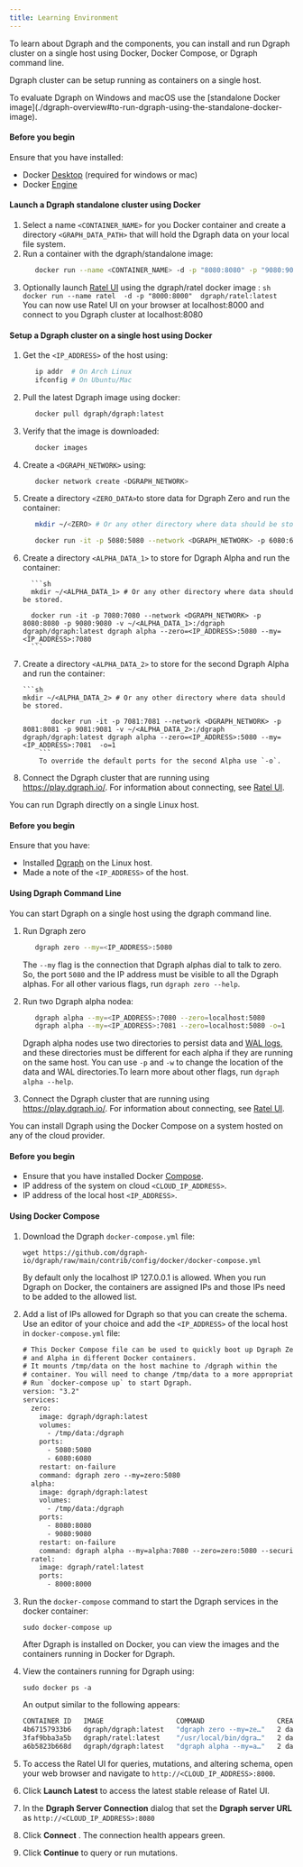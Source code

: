 ```yaml
---
title: Learning Environment
---
```


To learn about Dgraph and the components, you can install and run Dgraph cluster
on a single host using Docker, Docker Compose, or Dgraph command line.

<TabGroup>

<TabItem value="Docker">

Dgraph cluster can be setup running as containers on a single host.

<Note>
  To evaluate Dgraph on Windows and macOS use the [standalone Docker
  image](./dgraph-overview#to-run-dgraph-using-the-standalone-docker-image).
</Note>

#### Before you begin

Ensure that you have installed:

- Docker [Desktop](https://docs.docker.com/desktop/) (required for windows or
  mac)
- Docker [Engine](https://docs.docker.com/engine/install/)

#### Launch a Dgraph standalone cluster using Docker

1.  Select a name `<CONTAINER_NAME>` for you Docker container and create a
    directory `<GRAPH_DATA_PATH>` that will hold the Dgraph data on your local
    file system.
1.  Run a container with the dgraph/standalone image:
    ```sh
       docker run --name <CONTAINER_NAME> -d -p "8080:8080" -p "9080:9080" -v <DGRAPH_DATA_PATH>:/dgraph dgraph/standalone:latest
    ```
1.  Optionally launch [Ratel UI](./ratel/overview) using the dgraph/ratel docker
    image :
    `sh     docker run --name ratel  -d -p "8000:8000"  dgraph/ratel:latest    `
    You can now use Ratel UI on your browser at localhost:8000 and connect to
    you Dgraph cluster at localhost:8080

#### Setup a Dgraph cluster on a single host using Docker

1.  Get the `<IP_ADDRESS>` of the host using:
    ```sh
       ip addr  # On Arch Linux
       ifconfig # On Ubuntu/Mac
    ```
1.  Pull the latest Dgraph image using docker:
    ```sh
       docker pull dgraph/dgraph:latest
    ```
1.  Verify that the image is downloaded:

    ```sh
       docker images
    ```

1.  Create a `<DGRAPH_NETWORK>` using:
    ```sh
       docker network create <DGRAPH_NETWORK>
    ```
1.  Create a directory `<ZERO_DATA>`to store data for Dgraph Zero and run the
    container:

    ```sh
       mkdir ~/<ZERO> # Or any other directory where data should be stored.

       docker run -it -p 5080:5080 --network <DGRAPH_NETWORK> -p 6080:6080 -v ~/<ZERO_DATA>:/dgraph dgraph/dgraph:latest dgraph zero --my=<IP_ADDRESS>:5080
    ```

1.  Create a directory `<ALPHA_DATA_1>` to store for Dgraph Alpha and run the
    container:

          ```sh
          mkdir ~/<ALPHA_DATA_1> # Or any other directory where data should be stored.

          docker run -it -p 7080:7080 --network <DGRAPH_NETWORK> -p 8080:8080 -p 9080:9080 -v ~/<ALPHA_DATA_1>:/dgraph dgraph/dgraph:latest dgraph alpha --zero=<IP_ADDRESS>:5080 --my=<IP_ADDRESS>:7080
          ```

1.  Create a directory `<ALPHA_DATA_2>` to store for the second Dgraph Alpha and
    run the container:

        ```sh
        mkdir ~/<ALPHA_DATA_2> # Or any other directory where data should be stored.

               docker run -it -p 7081:7081 --network <DGRAPH_NETWORK> -p 8081:8081 -p 9081:9081 -v ~/<ALPHA_DATA_2>:/dgraph dgraph/dgraph:latest dgraph alpha --zero=<IP_ADDRESS>:5080 --my=<IP_ADDRESS>:7081  -o=1
            ```
            To override the default ports for the second Alpha use `-o`.

1.  Connect the Dgraph cluster that are running using https://play.dgraph.io/.
    For information about connecting, see [Ratel UI](/ratel/connection).

</TabItem>

<TabItem value="Dgraph Command Line">

You can run Dgraph directly on a single Linux host.

#### Before you begin

Ensure that you have:

- Installed [Dgraph](./download) on the Linux host.
- Made a note of the `<IP_ADDRESS>` of the host.

#### Using Dgraph Command Line

You can start Dgraph on a single host using the dgraph command line.

1. Run Dgraph zero

   ```sh
      dgraph zero --my=<IP_ADDRESS>:5080
   ```

   The `--my` flag is the connection that Dgraph alphas dial to talk to zero.
   So, the port `5080` and the IP address must be visible to all the Dgraph
   alphas. For all other various flags, run `dgraph zero --help`.

1. Run two Dgraph alpha nodea:

   ```sh
      dgraph alpha --my=<IP_ADDRESS>:7080 --zero=localhost:5080
      dgraph alpha --my=<IP_ADDRESS>:7081 --zero=localhost:5080 -o=1
   ```

   Dgraph alpha nodes use two directories to persist data and
   [WAL logs](/consistency-model), and these directories must be different for
   each alpha if they are running on the same host. You can use `-p` and `-w` to
   change the location of the data and WAL directories.To learn more about other
   flags, run `dgraph alpha --help`.

1. Connect the Dgraph cluster that are running using https://play.dgraph.io/.
   For information about connecting, see [Ratel UI](/ratel/connection).

</TabItem>

<TabItem value="Docker Compose">

You can install Dgraph using the Docker Compose on a system hosted on any of the
cloud provider.

#### Before you begin

- Ensure that you have installed Docker
  [Compose](https://docs.docker.com/compose/).
- IP address of the system on cloud `<CLOUD_IP_ADDRESS>`.
- IP address of the local host `<IP_ADDRESS>`.

#### Using Docker Compose

1.  Download the Dgraph `docker-compose.yml` file:

        wget https://github.com/dgraph-io/dgraph/raw/main/contrib/config/docker/docker-compose.yml

    By default only the localhost IP 127.0.0.1 is allowed. When you run Dgraph
    on Docker, the containers are assigned IPs and those IPs need to be added to
    the allowed list.

1.  Add a list of IPs allowed for Dgraph so that you can create the schema. Use
    an editor of your choice and add the `<IP_ADDRESS>` of the local host in
    `docker-compose.yml` file:

    ```txt
    # This Docker Compose file can be used to quickly boot up Dgraph Zero
    # and Alpha in different Docker containers.
    # It mounts /tmp/data on the host machine to /dgraph within the
    # container. You will need to change /tmp/data to a more appropriate location.
    # Run `docker-compose up` to start Dgraph.
    version: "3.2"
    services:
      zero:
        image: dgraph/dgraph:latest
        volumes:
          - /tmp/data:/dgraph
        ports:
          - 5080:5080
          - 6080:6080
        restart: on-failure
        command: dgraph zero --my=zero:5080
      alpha:
        image: dgraph/dgraph:latest
        volumes:
          - /tmp/data:/dgraph
        ports:
          - 8080:8080
          - 9080:9080
        restart: on-failure
        command: dgraph alpha --my=alpha:7080 --zero=zero:5080 --security whitelist=<IP_ADDRESS>
      ratel:
        image: dgraph/ratel:latest
        ports:
          - 8000:8000

    ```

1.  Run the `docker-compose` command to start the Dgraph services in the docker
    container:

        sudo docker-compose up

    After Dgraph is installed on Docker, you can view the images and the
    containers running in Docker for Dgraph.

1.  View the containers running for Dgraph using:

        sudo docker ps -a

    An output similar to the following appears:

    ```bash
    CONTAINER ID   IMAGE                  COMMAND                  CREATED
    4b67157933b6   dgraph/dgraph:latest   "dgraph zero --my=ze…"   2 days ago
    3faf9bba3a5b   dgraph/ratel:latest    "/usr/local/bin/dgra…"   2 days ago
    a6b5823b668d   dgraph/dgraph:latest   "dgraph alpha --my=a…"   2 days ago
    ```

1.  To access the Ratel UI for queries, mutations, and altering schema, open
    your web browser and navigate to `http://<CLOUD_IP_ADDRESS>:8000`.
1.  Click **Launch Latest** to access the latest stable release of Ratel UI.
1.  In the **Dgraph Server Connection** dialog that set the **Dgraph server
    URL** as `http://<CLOUD_IP_ADDRESS>:8080`
1.  Click **Connect** . The connection health appears green.
1.  Click **Continue** to query or run mutations.

</TabItem>

</TabGroup>
